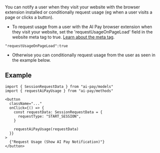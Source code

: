 You can notify a user when they visit your website with the browser extension installed or conditionally request usage (eg when a user visits a page or clicks a button). 
- To request usage from a user with the AI Pay browser extension when they visit your website, set the 'requestUsageOnPageLoad' field in the website meta tag to true. [Learn about the meta tag](/getting-started/installation).
```
"requestUsageOnPageLoad":true
```
- Otherwise you can conditionally request usage from the user as seen in the example below.

## Example

<RequestUsageExample />

```tsx
import { SessionRequestData } from "ai-pay/models"
import { requestAiPayUsage } from "ai-pay/methods"

<button
  className="..."
  onClick={() => {
    const requestData: SessionRequestData = {
      requestType: "START_SESSION",
    }

    requestAiPayUsage(requestData)
  }}
>
  {"Request Usage (Show AI Pay Notification)"}
</button>
```
